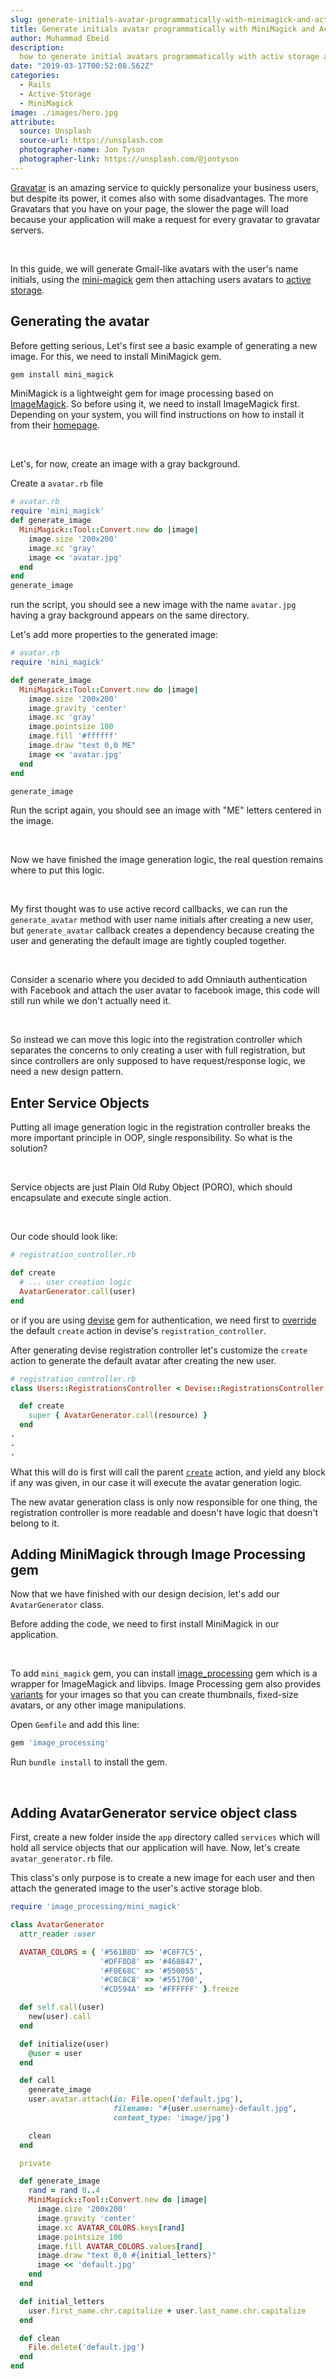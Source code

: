 ```yaml
---
slug: generate-initials-avatar-programmatically-with-minimagick-and-active-storage
title: Generate initials avatar programmatically with MiniMagick and Active Storage
author: Muhammad Ebeid
description:
  how to generate initial avatars programmatically with activ storage and minimagick in rails 
date: "2019-03-17T00:52:08.562Z"
categories:
  - Rails
  - Active-Storage
  - MiniMagick
image: ./images/hero.jpg
attribute:
  source: Unsplash
  source-url: https://unsplash.com
  photographer-name: Jon Tyson
  photographer-link: https://unsplash.com/@jontyson
---
```


[Gravatar](https://en.gravatar.com/) is an amazing service to quickly personalize your business users, but despite its power, it comes also with some disadvantages. The more Gravatars that you have on your page, the slower the page will load because your application will make a request for every gravatar to gravatar servers.

<br />

In this guide, we will generate Gmail-like avatars with the user's name initials, using the [mini-magick](https://github.com/minimagick/minimagick) gem then attaching users avatars to [active storage](https://edgeguides.rubyonrails.org/active_storage_overview.html).


## Generating the avatar

Before getting serious, Let's first see a basic example of generating a new image.
For this, we need to install MiniMagick gem.

```bash
gem install mini_magick
```

MiniMagick is a lightweight gem for image processing based on [ImageMagick](https://imagemagick.org/script/index.php). So before using it, we need to install ImageMagick first. Depending on your system, you will find instructions on how to install it from their [homepage](https://imagemagick.org/script/index.php).

<br />

Let's, for now, create an image with a gray background.

Create a `avatar.rb` file

```ruby
# avatar.rb
require 'mini_magick'
def generate_image
  MiniMagick::Tool::Convert.new do |image|
    image.size '200x200'
    image.xc 'gray'
    image << 'avatar.jpg'
  end
end
generate_image
```

run the script, you should see a new image with the name `avatar.jpg` having a gray background appears on the same directory.

Let's add more properties to the generated image:



```ruby
# avatar.rb
require 'mini_magick'

def generate_image
  MiniMagick::Tool::Convert.new do |image|
    image.size '200x200'
    image.gravity 'center'
    image.xc 'gray'
    image.pointsize 100
    image.fill '#ffffff'
    image.draw "text 0,0 ME"
    image << 'avatar.jpg'
  end
end

generate_image
```

Run the script again, you should see an image with "ME" letters centered in the image.

<br/>

Now we have finished the image generation logic, the real question remains where to put this logic.

<br/>

My first thought was to use active record callbacks, we can run the `generate_avatar` method with user name initials after creating a new user, but `generate_avatar` callback creates a dependency because creating the user and generating the default image are tightly coupled together.

<br />

Consider a scenario where you decided to add Omniauth authentication with Facebook and attach the user avatar to facebook image, this code will still run while we don't actually need it.

<br />

So instead we can move this logic into the registration controller which separates the concerns to only creating a user with full registration, but since controllers are only supposed to have request/response logic, we need a new design pattern.


## Enter Service Objects

Putting all image generation logic in the registration controller breaks the more important principle in OOP, single responsibility. So what is the solution?

<br />

Service objects are just Plain Old Ruby Object (PORO), which should encapsulate and execute single action.

<br />

Our code should look like:

```ruby
# registration_controller.rb

def create
  # ... user creation logic
  AvatarGenerator.call(user)
end
```

or if you are using [devise](https://github.com/heartcombo/devise) gem for authentication, we need first to [override](https://github.com/heartcombo/devise#configuring-controllers) the default `create` action in devise's `registration_controller`.

After generating devise registration controller let's customize the `create` action to generate the default avatar after creating the new user.

```ruby
# registration_controller.rb
class Users::RegistrationsController < Devise::RegistrationsController

  def create
    super { AvatarGenerator.call(resource) }
  end
.
.
.
```
What this will do is first will call the parent [`create`](https://github.com/heartcombo/devise/blob/master/app/controllers/devise/registrations_controller.rb#L16) action, and yield any block if any was given, in our case it will execute the avatar generation logic.


The new avatar generation class is only now responsible for one thing, the registration controller is more readable and doesn't have logic that doesn't belong to it.


## Adding MiniMagick through Image Processing gem

Now that we have finished with our design decision, let's add our `AvatarGenerator` class.

Before adding the code, we need to first install MiniMagick in our application.

<br />

To add `mini_magick` gem, you can install [image_processing](https://github.com/janko/image_processing) gem which is a wrapper for ImageMagick and libvips. Image Processing gem also provides [variants](https://api.rubyonrails.org/classes/ActiveStorage/Variant.html) for your images so that you can create thumbnails, fixed-size avatars, or any other image manipulations.

Open `Gemfile` and add this line:

```ruby
gem 'image_processing'
```

Run `bundle install` to install the gem.


<br />


## Adding AvatarGenerator service object class

First, create a new folder inside the `app` directory called `services` which will hold all service objects that our application will have. Now, let's create `avatar_generator.rb` file.

This class's only purpose is to create a new image for each user and then attach the generated image to the user's active storage blob.


```ruby
require 'image_processing/mini_magick'

class AvatarGenerator
  attr_reader :user

  AVATAR_COLORS = { '#561B8D' => '#C8F7C5',
                    '#DFF0D8' => '#468847',
                    '#F0E68C' => '#550055',
                    '#C8C8C8' => '#551700',
                    '#CD594A' => '#FFFFFF' }.freeze

  def self.call(user)
    new(user).call
  end

  def initialize(user)
    @user = user
  end

  def call
    generate_image
    user.avatar.attach(io: File.open('default.jpg'),
                       filename: "#{user.username}-default.jpg",
                       content_type: 'image/jpg')

    clean
  end

  private

  def generate_image
    rand = rand 0..4
    MiniMagick::Tool::Convert.new do |image|
      image.size '200x200'
      image.gravity 'center'
      image.xc AVATAR_COLORS.keys[rand]
      image.pointsize 100
      image.fill AVATAR_COLORS.values[rand]
      image.draw "text 0,0 #{initial_letters}"
      image << 'default.jpg'
    end
  end

  def initial_letters
    user.first_name.chr.capitalize + user.last_name.chr.capitalize
  end

  def clean
    File.delete('default.jpg')
  end
end
```